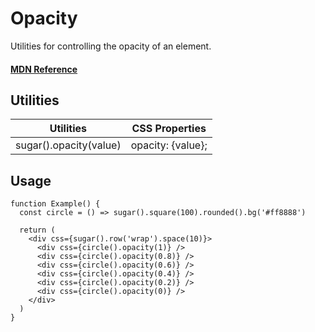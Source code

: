# Opacity

Utilities for controlling the opacity of an element.

#### [MDN Reference](https://developer.mozilla.org/docs/Web/CSS/opacity)

## Utilities

| Utilities              | CSS Properties    |
| ---------------------- | ----------------- |
| sugar().opacity(value) | opacity: {value}; |

## Usage

```tsx live
function Example() {
  const circle = () => sugar().square(100).rounded().bg('#ff8888')

  return (
    <div css={sugar().row('wrap').space(10)}>
      <div css={circle().opacity(1)} />
      <div css={circle().opacity(0.8)} />
      <div css={circle().opacity(0.6)} />
      <div css={circle().opacity(0.4)} />
      <div css={circle().opacity(0.2)} />
      <div css={circle().opacity(0)} />
    </div>
  )
}
```
